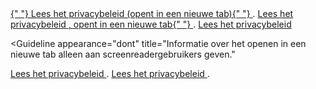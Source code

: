 <!-- @license CC0-1.0 -->


<Guideline appearance="do" title="Alle informatie als zichtbare tekst in de link plaatsen.">
  <Canvas language="html">
    <a href="#" target="_blank">
      {" "}
      Lees het privacybeleid (opent in een nieuwe tab){" "}
    </a>
    .
  </Canvas>
</Guideline>

<Guideline appearance="do" title="Zichtbaar icoontje plus onzichtbare, maar uitgesproken tekst voor screenreaders.">
  <Canvas language="html">
    <a href="#" target="_blank" class="nlds-icon-ext">
      Lees het privacybeleid
      <span class="sr-only">, opent in een nieuwe tab</span>{" "}
    </a>
    .
  </Canvas>
</Guideline>

<Guideline appearance="do" title="Zichtbaar icoontje plus een aria-label voor screenreaders.">
  <Canvas language="html">
    <a href="#" target="_blank" class="nlds-icon-ext" aria-label="Lees het privacybeleid (opent in een nieuwe tab)">
      Lees het privacybeleid
    </a>
  </Canvas>
</Guideline>

<Guideline
  appearance="dont"
  title="Informatie over het openen in een nieuwe tab alleen aan screenreadergebruikers geven."
>
  <Canvas language="html">
    <a href="#" target="_blank" aria-label="Lees het privacybeleid (opent in een nieuwe tab)">
      Lees het privacybeleid
    </a>
    .
  </Canvas>
</Guideline>

<Guideline appearance="dont" title="Informatie over het openen in een nieuwe tab voor iedereen weglaten.">
  <Canvas language="html">
    <a href="#" target="_blank">
      Lees het privacybeleid
    </a>
    .
  </Canvas>
</Guideline>
